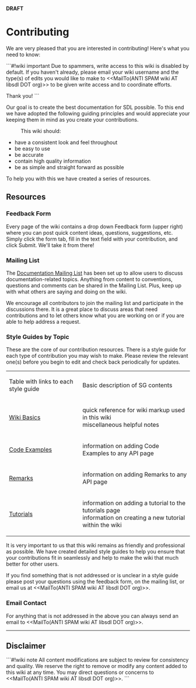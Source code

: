 <!-- pragma section-numbers off -->
<!-- pragma disable-camelcase -->
<!-- acl All:read -->

'''DRAFT'''

= Contributing =

We are very pleased that you are interested in contributing!  Here's what you need to know:

```#!wiki important
Due to spammers, write access to this wiki is disabled by default.  If you haven't already, please email your wiki username and the type(s) of edits you would like to make to <<MailTo(ANTI SPAM wiki AT libsdl DOT org)>> to be given write access and to coordinate efforts.

Thank you!
```


Our goal is to create the best documentation for SDL possible.  To this end we have adopted the following guiding principles and would appreciate your keeping them in mind as you create your contributions.
: This wiki should:
* have a consistent look and feel throughout
* be easy to use
* be accurate
* contain high quality information
* be as simple and straight forward as possible

To help you with this we have created a series of resources.

== Resources ==
=== Feedback Form ===
Every page of the wiki contains a drop down Feedback form (upper right) where you can post quick content ideas, questions, suggestions, etc.  Simply click the form tab, fill in the text field with your contribution, and click Submit.  We'll take it from there!

=== Mailing List ===
The [http://lists.libsdl.org/listinfo.cgi/docs-libsdl.org Documentation Mailing List] has been set up to allow users to discuss documentation-related topics.  Anything from content to conventions, questions and comments can be shared in the Mailing List.  Plus, keep up with what others are saying and doing on the wiki.  

We encourage all contributors to join the mailing list and participate in the discussions there.  It is a great place to discuss areas that need contributions and to let others know what you are working on or if you are able to help address a request.

=== Style Guides by Topic ===
These are the core of our contribution resources.  There is a style guide for each type of contribution you may wish to make.  Please review the relevant one(s) before you begin to edit and check back periodically for updates.  

{|
|Table with links to each style guide
|Basic description of SG contents
|-
|[http://wiki.libsdl.org/moin.cgi/SGWikiBasics Wiki Basics]
|quick reference for wiki markup used in this wiki<br/>miscellaneous helpful notes
|-
|[[|Code Examples]]
|information on adding Code Examples to any API page
|-
|[[|Remarks]]
|information on adding Remarks to any API page
|-
|[[|Tutorials]]
|information on adding a tutorial to the tutorials page<br/>information on creating a new tutorial within the wiki
|}

It is very important to us that this wiki remains as friendly and professional as possible.  We have created detailed style guides to help you ensure that your contributions fit in seamlessly and help to make the wiki that much better for other users.  

If you find something that is not addressed or is unclear in a style guide please post your questions using the feedback form, on the mailing list, or email us at <<MailTo(ANTI SPAM wiki AT libsdl DOT org)>>.

=== Email Contact ===
For anything that is not addressed in the above you can always send an email to <<MailTo(ANTI SPAM wiki AT libsdl DOT org)>>.

------
== Disclaimer ==
```#!wiki note
All content modifications are subject to review for consistency and quality.  We reserve the right to remove or modify any content added to this wiki at any time.  You may direct questions or concerns to <<MailTo(ANTI SPAM wiki AT libsdl DOT org)>>.
```
